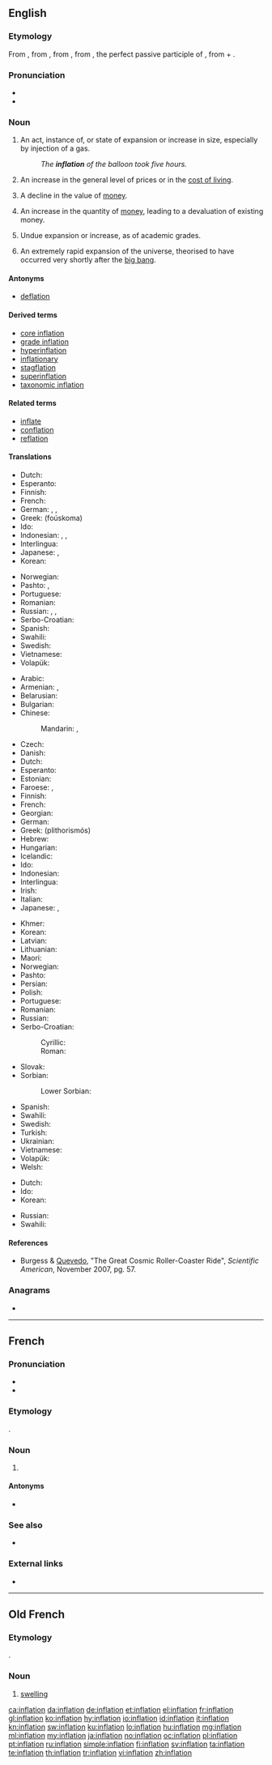 {{also|Inflation}}
==English==
{{wikipedia}}

===Etymology===
{{PIE root|en|bʰleh₁|id=blow}}
From {{etyl|enm|en}}, from {{etyl|fro|en}} {{term|inflation||swelling|lang=fro}}, from {{etyl|la|en}} {{m|la|īnflātiō||expansion", "blowing up}}, from {{m|la|īnflātus}}, the perfect passive participle of {{m|la|īnflō||blow into, expand}}, from {{term|in||into|lang=la}} + {{m|la|flō||blow}}.

===Pronunciation===
* {{IPA|/ɪnˈfleɪʃən/|lang=en}}
* {{rhymes|eɪʃən|lang=en}}

===Noun===
{{en-noun}}

# An act, instance of, or state of expansion or increase in size, especially by injection of a gas.
#: ''The '''inflation''' of the balloon took five hours.''
# {{context|economics|lang=en}} An increase in the general level of prices or in the [[cost of living]].
# {{context|economics|lang=en}} A decline in the value of [[money]].
# {{context|economics|lang=en}} An increase in the quantity of [[money]], leading to a devaluation of existing money.
# Undue expansion or increase, as of academic grades.
# {{context|cosmology|lang=en}} An extremely rapid expansion of the universe, theorised to have occurred very shortly after the [[big bang]].

====Antonyms====
* [[deflation]]

====Derived terms====
* [[core inflation]]
* [[grade inflation]]
* [[hyperinflation]]
* [[inflationary]]
* [[stagflation]]
* [[superinflation]]
* [[taxonomic inflation]]

====Related terms====
* [[inflate]]
* [[conflation]]
* [[reflation]]

====Translations====
{{trans-top|expansion or increase in size}}
* Dutch: {{t+|nl|opblazen|n}}
* Esperanto: {{t|eo|inflacio}}
* Finnish: {{t+|fi|laajentuminen}}
* French: {{t+|fr|inflation|f}}
* German: {{t|de|Aufblasen|n}}, {{t|de|Aufblähung|f}}, {{t+|de|Inflation|f}}
* Greek: {{t+|el|φούσκωμα|n}} (foúskoma)
* Ido: {{t+|io|inflacio}}
* Indonesian: {{t+|id|kembang|alt=pengembangan}}, {{t+|id|kembung|alt=pengembungan}}, {{t+|id|inflasi}}
* Interlingua: {{t|ia|inflation}}
* Japanese: {{t+|ja|膨張|tr=[[ぼうちょう]], bōchō}}, {{t|ja|膨らみ|tr=[[ふくらみ]], fukurami}}
* Korean: {{t+|ko|팽창|sc=Kore}}
{{trans-mid}}
* Norwegian: {{t|no|oppblåsing|c}}
* Pashto: {{t+|ps|پړسوب|m|tr=parrsob|sc=ps-Arab}}, {{t|ps|غومبه|f|tr=γumba|sc=ps-Arab}}
* Portuguese: {{t|pt|inflamento|m}}
* Romanian: {{t+|ro|inflație|f}}
* Russian: {{t+|ru|надува́ние|n}}, {{t+|ru|вздува́ние|n}}, {{t+|ru|вспу́чивание|n}}
* Serbo-Croatian: {{t+|sh|inflácija|f}}
* Spanish: {{t+|es|inflación|f}}
* Swahili: {{t+|sw|mfumuko wa bei}}
* Swedish: {{t|sv|uppblåsning|c}}
* Vietnamese: {{t|vi|(sự) [[thổi phồng]]}}
* Volapük: {{t+|vo|bladosvolükön}}
{{trans-bottom}}

{{trans-top|increase in prices}}
* Arabic: {{t|ar|تَضَخُّم|m}}
* Armenian: {{t|hy|գնաճ|sc=Armn}}, {{t|hy|սղաճ|sc=Armn}}
* Belarusian: {{t|be|інфля́цыя|f}}
* Bulgarian: {{t|bg|инфла́ция|f|sc=Cyrl}}
* Chinese:
*: Mandarin: {{t+|cmn|通貨膨脹}}, {{t+|cmn|通货膨胀|tr=tōnghuòpéngzhàng}}
* Czech: {{t+|cs|inflace|f}}
* Danish: {{t+|da|inflation}}
* Dutch: {{t+|nl|inflatie}}
* Esperanto: {{t|eo|inflacio}}
* Estonian: {{t|et|inflatsioon}}
* Faroese: {{t|fo|virðisminkan|f}}, {{t|fo|inflasjón|f}}
* Finnish: {{t+|fi|inflaatio}}
* French: {{t+|fr|inflation|f}}
* Georgian: {{t|ka|ინფლაცია|sc=Geor}}
* German: {{t+|de|Inflation|f}}
* Greek: {{t+|el|πληθωρισμός|m}} (plithorismós)
* Hebrew: {{t+|he|אינפלציה|tr=inflátsya}}
* Hungarian: {{t+|hu|infláció}}
* Icelandic: {{t|is|verðbólga|f}}
* Ido: {{t+|io|inflacio}}
* Indonesian: {{t+|id|inflasi}}
* Interlingua: {{t|ia|inflation}}
* Irish: {{t+|ga|boilsciú|m}}
* Italian: {{t+|it|inflazione}}
* Japanese: {{t+|ja|インフレ|tr=infure}}, {{t+|ja|インフレーション|tr=infurēshon}}
{{trans-mid}}
* Khmer: {{t+|km|អតិផរណា}}
* Korean: {{t|ko|인플레이션|sc=Kore}}
* Latvian: {{t|lv|inflācija|f}}
* Lithuanian: {{t|lt|infliacija}}
* Maori: {{t|mi|whakapikinga utu}}
* Norwegian: {{t+|no|inflasjon}}
* Pashto: {{t-needed|ps}}
* Persian: {{t+|fa|تورم|tr=tavarrom|sc=fa-Arab}}
* Polish: {{t+|pl|inflacja}}
* Portuguese: {{t+|pt|inflação}}
* Romanian: {{t+|ro|inflație|f}}
* Russian: {{t+|ru|инфля́ция|f}}
* Serbo-Croatian:
*: Cyrillic: {{t|sh|инфлација|f}}
*: Roman: {{t+|sh|inflácija|f}}
* Slovak: {{t|sk|inflácia|f}}
* Sorbian:
*: Lower Sorbian: {{t|dsb|inflacija|f}}
* Spanish: {{t+|es|inflación|f}}
* Swahili: {{t+|sw|mfumuko wa bei}}
* Swedish: {{t+|sv|inflation}}
* Turkish: {{t+|tr|enflasyon}}
* Ukrainian: {{t|uk|інфля́ція|f}}
* Vietnamese: {{t|vi|(sự) [[tăng giá]]}}
* Volapük: {{t|vo|niflat}}
* Welsh: {{t|cy|chwyddiant|m}}
{{trans-bottom}}

{{trans-top|inflation of the universe}}
* Dutch: {{t|nl|uitdijing|f}}
* Ido: {{t+|io|inflacio}}
* Korean: {{t+|ko|팽창|sc=Kore}}
{{trans-mid}}
* Russian: {{t+|ru|расшире́ние|n}}
* Swahili: {{t+|sw|mfumuko wa bei}}
{{trans-bottom}}

====References====
* {{qualifier|cosmology}} Burgess & [[w:Fernando Quevedo|Quevedo]], "The Great Cosmic Roller-Coaster Ride", ''Scientific American'', November 2007, pg. 57.

===Anagrams===
* {{l|en|inflatino}}

----

==French==

===Pronunciation===
* {{IPA|/ɛ̃.fla.sjɔ̃/|lang=fr}}
* {{homophones|inflations|lang=fr}}

===Etymology===
{{bor|fr|la|inflātiō}}.

===Noun===
{{fr-noun|f}}

# {{context|economics|lang=fr}} {{l|en|inflation}}

====Antonyms====
* {{l|fr|déflation}}

===See also===
* {{l|fr|enflure}}

===External links===
* {{R:TLFi}}

----

==Old French==

===Etymology===
{{borrowing|la|īnflātiō|lang=fro}}.

===Noun===
{{fro-noun|f}}

# {{context|medicine|lang=fro}} [[swelling]]

[[ca:inflation]]
[[da:inflation]]
[[de:inflation]]
[[et:inflation]]
[[el:inflation]]
[[fr:inflation]]
[[gl:inflation]]
[[ko:inflation]]
[[hy:inflation]]
[[io:inflation]]
[[id:inflation]]
[[it:inflation]]
[[kn:inflation]]
[[sw:inflation]]
[[ku:inflation]]
[[lo:inflation]]
[[hu:inflation]]
[[mg:inflation]]
[[ml:inflation]]
[[my:inflation]]
[[ja:inflation]]
[[no:inflation]]
[[oc:inflation]]
[[pl:inflation]]
[[pt:inflation]]
[[ru:inflation]]
[[simple:inflation]]
[[fi:inflation]]
[[sv:inflation]]
[[ta:inflation]]
[[te:inflation]]
[[th:inflation]]
[[tr:inflation]]
[[vi:inflation]]
[[zh:inflation]]